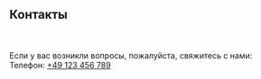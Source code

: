 ## Контакты
<br /><br />
Если у вас возникли вопросы, пожалуйста, свяжитесь с нами:
<br />
Телефон: <a href="tel:+49123456789">+49 123 456 789</a>